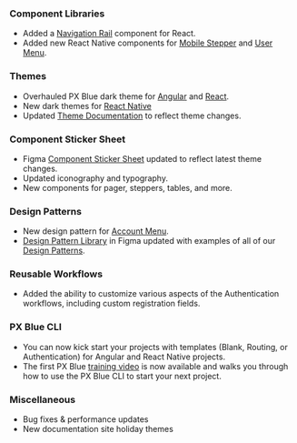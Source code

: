 ### Component Libraries

-   Added a [Navigation Rail](https://pxblue-components.github.io/react/?path=/story/components-drawer--with-different-variants) component for React.
-   Added new React Native components for [Mobile Stepper](https://pxblue-components.github.io/react-native/?path=/info/components-documentation--mobilestepper) and [User Menu](https://pxblue-components.github.io/react-native/?path=/info/components-documentation--usermenu).

### Themes

-   Overhauled PX Blue dark theme for [Angular](https://www.npmjs.com/package/@pxblue/angular-themes) and [React](https://www.npmjs.com/package/@pxblue/react-themes).
-   New dark themes for [React Native](https://www.npmjs.com/package/@pxblue/react-native-themes)
-   Updated [Theme Documentation](/style/themes) to reflect theme changes.

### Component Sticker Sheet

-   Figma [Component Sticker Sheet](https://www.figma.com/community/file/852558784352181868) updated to reflect latest theme changes.
-   Updated iconography and typography.
-   New components for pager, steppers, tables, and more.

### Design Patterns

-   New design pattern for [Account Menu](/patterns/account-menu).
-   [Design Pattern Library](https://www.figma.com/community/file/926189711301522231) in Figma updated with examples of all of our [Design Patterns](/patterns).

### Reusable Workflows

-   Added the ability to customize various aspects of the Authentication workflows, including custom registration fields.

### PX Blue CLI

-   You can now kick start your projects with templates (Blank, Routing, or Authentication) for Angular and React Native projects.
-   The first PX Blue [training video](https://www.youtube.com/watch?v=CESJ9BKLWco) is now available and walks you through how to use the PX Blue CLI to start your next project.

### Miscellaneous

-   Bug fixes & performance updates
-   New documentation site holiday themes
